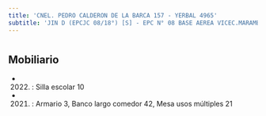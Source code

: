 ```yaml
---
title: 'CNEL. PEDRO CALDERON DE LA BARCA 157 - YERBAL 4965'
subtitle: 'JIN D (EPCJC 08/18°) [S] - EPC N° 08 BASE AEREA VICEC.MARAMBIO'
---
```


#


## Mobiliario

*  (2022) : Silla escolar 10 

*  (2021) : Armario 3, Banco largo comedor 42, Mesa usos múltiples 21 




